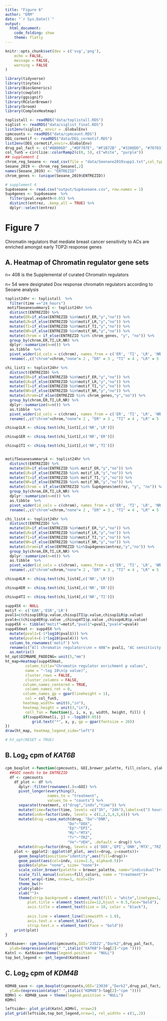 ```yaml
---
title: "Figure 6"
author: "ERM"
date: "`r Sys.Date()`"
output:
  html_document: 
    code_folding: show
    theme: flatly
---
```


```r
knitr::opts_chunk$set(dev = c('svg','png'),
	echo = FALSE,
	message = FALSE,
	warning = FALSE
)
```

```r

library(tidyverse)
library(tinytex)
library(BiocGenerics)
library(cowplot)
library(ggsignif)
library(RColorBrewer)
library(broom)
library(ComplexHeatmap)
```

```r
toplistall <- readRDS("data/toplistall.RDS")
siglist <- readRDS("data/siglist_final.RDS")
list2env(siglist, envir = .GlobalEnv)
cpmcounts <- readRDS("data/cpmcount.RDS")
DEG_cormotif <- readRDS("data/DEG_cormotif.RDS")
list2env(DEG_cormotif,envir=.GlobalEnv)
drug_pal_fact <- c("#8B006D" ,"#DF707E", "#F1B72B" ,"#3386DD", "#707031","#41B333")
col_fun5 = circlize::colorRamp2(c(0, 5), c("white", "purple"))
## supplement 1
chrom_reg_Seoane <- read_csv(file = "data/Seonane2019supp1.txt",col_types = cols(...1 = col_skip()))
Seoane_2019 <- chrom_reg_Seoane[,2]
names(Seoane_2019) <- "ENTREZID"
chrom_genes <- (unique(Seoane_2019$ENTREZID))

# supplement 4
Sup4seoane <- read.csv("output/Sup4seoane.csv", row.names = 1)
Sup4genes <- Sup4seoane  %>% 
  filter(pval.expAnth<0.05) %>% 
  distinct(entrez, .keep_all = TRUE) %>% 
  dplyr::select(entrez)

```

# Figure 7
Chromatin regulators that mediate breast cancer sensitivity to ACs are enriched amongst early TOP2i response genes  


## A. Heatmap of Chromatin regulator gene sets

n= 408 is the Supplemental of curated Chromatin regulators

n= 54 were designated Dox response chromatin regulators according to Seoane analysis


```r

toplist24hr <- toplistall  %>% 
  filter(time =="24_hours")
 motifSeoanesummary1 <- toplist24hr %>% 
  distinct(ENTREZID) %>% 
  mutate(ER=if_else(ENTREZID %in%motif_ER,"y","no")) %>% 
  mutate(LR=if_else(ENTREZID %in%motif_LR,"y","no")) %>%
  mutate(TI=if_else(ENTREZID %in%motif_TI,"y","no")) %>%
  mutate(NR=if_else(ENTREZID %in%motif_NR,"y","no")) %>%
  mutate(chrom = if_else(ENTREZID %in% chrom_genes, "y", "no")) %>% 
  group_by(chrom,ER,TI,LR,NR) %>% 
  dplyr::summarize(n=n()) %>% 
  as.tibble  %>% 
  pivot_wider(id_cols = c(chrom), names_from = c('ER', 'TI', 'LR', 'NR'), values_from= n) %>% 
  rename(.,c("chrom"=chrom,"none"= 2 , "ER" = 3 , "TI" = 4 , "LR" = 5 ,"NR" = 6))

chi_list1 <- toplist24hr %>% 
  distinct(ENTREZID) %>% 
  mutate(ER=if_else(ENTREZID %in%motif_ER,"y","no")) %>% 
  mutate(LR=if_else(ENTREZID %in%motif_LR,"y","no")) %>%
  mutate(TI=if_else(ENTREZID %in%motif_TI,"y","no")) %>%
  mutate(NR=if_else(ENTREZID %in%motif_NR,"y","no")) %>%
  mutate(chrom=if_else(ENTREZID %in% chrom_genes,"y","no")) %>% 
  group_by(chrom,ER,TI,LR,NR) %>% 
  dplyr::summarize(n=n()) %>% 
  as.tibble  %>% 
  pivot_wider(id_cols = c(chrom), names_from = c('ER', 'TI', 'LR', 'NR'), values_from= n) %>% 
  rename(.,c("chrom"=chrom,"none"= 2 , "ER" = 3 , "TI" = 4 , "LR" = 5 ,"NR" = 6))

chisup1LR <- chisq.test(chi_list1[,c('NR','LR')])

chisup1ER <- chisq.test(chi_list1[,c('NR','ER')])

chisup1TI <- chisq.test(chi_list1[,c('NR','TI')])


motifSeoanesummary4 <- toplist24hr %>% 
  distinct(ENTREZID) %>% 
  mutate(ER=if_else(ENTREZID %in% motif_ER,"y","no")) %>% 
  mutate(LR=if_else(ENTREZID %in% motif_LR,"y","no")) %>%
  mutate(TI=if_else(ENTREZID %in% motif_TI,"y","no")) %>%
  mutate(NR=if_else(ENTREZID %in% motif_NR,"y","no")) %>%
  mutate(chrom = if_else(ENTREZID %in% Sup4genes$entrez, "y", "no")) %>% 
  group_by(chrom,ER,TI,LR,NR) %>% 
  dplyr::summarize(n=n()) %>% 
  as.tibble  %>% 
  pivot_wider(id_cols = c(chrom), names_from = c('ER', 'TI', 'LR', 'NR'), values_from= n) %>% 
  rename(.,c("chrom"=chrom,"none"= 2 , "ER" = 3 , "TI" = 4 , "LR" = 5 ,"NR" = 6))

chi_list4 <- toplist24hr %>% 
  distinct(ENTREZID) %>% 
  mutate(ER=if_else(ENTREZID %in%motif_ER,"y","no")) %>% 
  mutate(LR=if_else(ENTREZID %in%motif_LR,"y","no")) %>%
  mutate(TI=if_else(ENTREZID %in%motif_TI,"y","no")) %>%
  mutate(NR=if_else(ENTREZID %in%motif_NR,"y","no")) %>%
  mutate(chrom=if_else(ENTREZID %in%Sup4genes$entrez,"y","no")) %>% 
  group_by(chrom,ER,TI,LR,NR) %>% 
  dplyr::summarize(n=n()) %>% 
  as.tibble  %>% 
  pivot_wider(id_cols = c(chrom), names_from = c('ER', 'TI', 'LR', 'NR'), values_from= n) %>% 
  rename(.,c("chrom"=chrom,"none"= 2 , "ER" = 3 , "TI" = 4 , "LR" = 5 ,"NR" = 6))

chisup4LR <- chisq.test(chi_list4[,c('NR','LR')])

chisup4ER <- chisq.test(chi_list4[,c('NR','ER')])

chisup4TI <- chisq.test(chi_list4[,c('NR','TI')])

supp45X <- NULL
motif <- c('EAR','ESR','LR')
pval1=c(chisup1ER$p.value,chisup1TI$p.value,chisup1LR$p.value)
pval4=c(chisup4ER$p.value ,chisup4TI$p.value ,chisup4LR$p.value)
supp45X <- tibble("motif"=motif,"pval1"=pval1,"pval4"=pval4)
supp45Xmat <- supp45X %>% 
  mutate(pval1=(-1*log10(pval1))) %>% 
  mutate(pval4=(-1*log10(pval4))) %>% 
  column_to_rownames('motif') %>% 
  rename(c("All chromatin regulators\nn = 408"= pval1, "AC sensitivity chromatin regulators\nn = 54"=pval4)) %>% 
  as.matrix()
ht_opt$DIMNAME_PADDING= unit(5,"mm")
ht_map=Heatmap(supp45Xmat,
         column_title="Chromatin regulator enrichment p values", 
         name = "-log 10\n(p value)", 
         cluster_rows = FALSE, 
         cluster_columns = FALSE, 
        column_names_centered = TRUE,
         column_names_rot = 0,
        column_names_gp = gpar(lineheight = 1),
         col = col_fun5,
        heatmap_width= unit(6,"in"),
        heatmap_height = unit(3,"in"),
         cell_fun = function(j, i, x, y, width, height, fill) {
        if(supp45Xmat[i, j] > -log10(0.05))
            grid.text("*", x, y, gp = gpar(fontsize = 20))
})
draw(ht_map, heatmap_legend_side="left")

# ht_opt(RESET = TRUE)
```



## B.  Log~2~ cpm of *KAT6B*


```r
cpm_boxplot <-function(cpmcounts, GOI,brewer_palette, fill_colors, ylab) {
  ##GOI needs to be ENTREZID
  df <- cpmcounts
    df_plot <- df %>% 
      dplyr::filter(rownames(.)==GOI) %>%
      pivot_longer(everything(),
                   names_to = "treatment",
                   values_to = "counts") %>%
      separate(treatment, c("drug","indv","time")) %>%
      mutate(time=factor(time, levels =c("3h", "24h"),labels=c("3 hours","24 hours"))) %>%
      mutate(indv=factor(indv, levels = c(1,2,3,4,5,6))) %>%
      mutate(drug =case_match(drug, "Da"~"DNR",
                            "Do"~"DOX",
                            "Ep"~"EPI",
                            "Mi"~"MTX",
                            "Tr"~"TRZ",
                            "Ve"~"VEH", .default = drug)) %>% 
      mutate(drug=factor(drug, levels = c('DOX','EPI','DNR','MTX','TRZ','VEH')))
    plot <- ggplot2::ggplot(df_plot, aes(x=drug, y=counts))+
      geom_boxplot(position="identity",aes(fill=drug))+
      geom_point(aes(col=indv, size=1.5, alpha=0.5))+
      guides(alpha= "none", size= "none")+
      scale_color_brewer(palette = brewer_palette, name="individual")+
      scale_fill_manual(values=fill_colors, name = "treatment")+
      facet_wrap(~time, nrow=1, ncol=2)+
      theme_bw()+
      ylab(ylab)+
      xlab("")+
      theme(strip.background = element_rect(fill = "white",linetype=1, linewidth = 0.5),
          plot.title = element_text(size=12,hjust = 0.5,face="bold"),
          axis.title = element_text(size = 10, color = "black"),
          
          axis.line = element_line(linewidth = 1.0),
          axis.text.x = element_blank(),
          strip.text.x = element_text(face = "bold"))
    print(plot)
}

Kat6save<- cpm_boxplot(cpmcounts,GOI='23522',"Dark2",drug_pal_fact,
  ylab=(expression(atop(" ",italic("KAT6B")~log[2]~"cpm "))))
Katnl <- Kat6save+theme(legend.position = "NULL")
top_bot_legend <- get_legend(Kat6save)

```


## C.  Log~2~ cpm of *KDM4B*


```r

KDM4B_save <- cpm_boxplot(cpmcounts,GOI='23030',"Dark2",drug_pal_fact,
  ylab=(expression(atop(" ",italic("KDM4B")~log[2]~"cpm "))))
KDMnl <- KDM4B_save + theme(legend.position = "NULL")
KDMnl

leftside<- plot_grid(Katnl,KDMnl, nrow=2)
plot_grid(leftside,top_bot_legend,nrow=1, rel_widths = c(1,.2))

```


